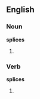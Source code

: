 ==English==

===Noun===
'''splices'''

# {{plural of|splice}}

===Verb===
'''splices'''

# {{third-person singular of|splice}}